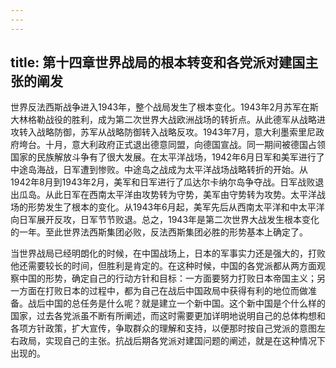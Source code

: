 ```yaml
---
---
---
```

title: 第十四章世界战局的根本转变和各党派对建国主张的阐发
---



世界反法西斯战争进入1943年，整个战局发生了根本变化。1943年2月苏军在斯大林格勒战役的胜利，成为第二次世界大战欧洲战场的转折点。从此德军从战略进攻转入战略防御，苏军从战略防御转入战略反攻。1943年7月，意大利墨索里尼政府垮台。十月，意大利政府正式退出德意同盟，向德国宣战。同一期间被德国占领国家的民族解放斗争有了很大发展。在太平洋战场，1942年6月日军和美军进行了中途岛海战，日军遭到惨败。中途岛之战成为太平洋战场战略转折的开始。从1942年8月到1943年2月，美军和日军进行了瓜达尔卡纳尔岛争夺战。日军战败退出瓜岛。从此日军在西南太平洋由攻势转为守势，美军由守势转为攻势。太平洋战场的形势发生了根本的变化。从1943年6月起，美军先后从西南太平洋和中太平洋向日军展开反攻，日军节节败退。总之，1943年是第二次世界大战发生根本变化的一年。至此世界法西斯集团必败，反法西斯集团必胜的形势基本上确定了。

当世界战局已经明朗化的时候，在中国战场上，日本的军事实力还是强大的，打败他还需要较长的时间，但胜利是肯定的。在这种时候，中国的各党派都从两方面观察中国的形势，确定自己的行动方针和目标：一方面要努力打败日本帝国主义；另一方面在打败日本的过程中，都为自己在战后中国政局中获得有利的地位而做准备。战后中国的总任务是什么呢？就是建立一个新中国。这个新中国是个什么样的国家，过去各党派虽不断有所阐述，而这时需要更加详明地说明自己的总体构想和各项方针政策，扩大宣传，争取群众的理解和支持，以便那时按自己党派的意图左右政局，实现自己的主张。抗战后期各党派对建国问题的阐述，就是在这种情况下出现的。
